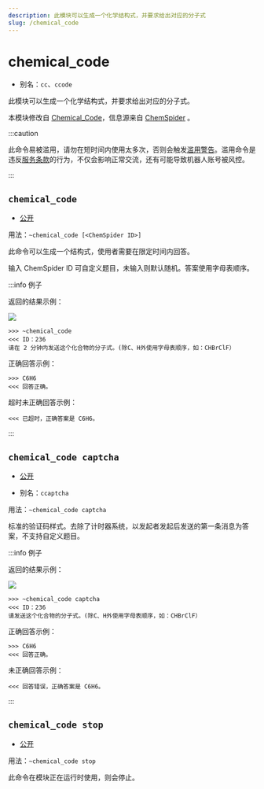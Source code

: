 ```yaml
---
description: 此模块可以生成一个化学结构式，并要求给出对应的分子式
slug: /chemical_code
---
```


# chemical_code

-   别名：`cc`、`ccode`

此模块可以生成一个化学结构式，并要求给出对应的分子式。

本模块修改自 [Chemical_Code](https://github.com/lunarbunnys/Chemical_Code)，信息源来自 [ChemSpider](https://www.chemspider.com/) 。

:::caution

此命令易被滥用，请勿在短时间内使用太多次，否则会触发[滥用警告](/docs/abuse_warning)。滥用命令是违反[服务条款](https://bot.teahouse.team/wiki/服务条款)的行为，不仅会影响正常交流，还有可能导致机器人账号被风控。

:::

## `chemical_code`

-   [公开](permissions)

用法：`~chemical_code [<ChemSpider ID>]`

此命令可以生成一个结构式，使用者需要在限定时间内回答。

输入 ChemSpider ID 可自定义题目，未输入则默认随机。答案使用字母表顺序。

:::info 例子

返回的结果示例：

![](https://bot-cdn.teahouse.team/thumb/9/9b/Benzene.png/300px-Benzene.png)

```
>>> ~chemical_code
<<< ID：236
请在 2 分钟内发送这个化合物的分子式。(除C、H外使用字母表顺序，如：CHBrClF）
```

正确回答示例：

```
>>> C6H6
<<< 回答正确。
```

超时未正确回答示例：

```
<<< 已超时，正确答案是 C6H6。
```

:::

## `chemical_code captcha`

-   [公开](permissions)

-   别名：`ccaptcha`

用法：`~chemical_code captcha`

标准的验证码样式。去除了计时器系统，以发起者发起后发送的第一条消息为答案，不支持自定义题目。

:::info 例子

返回的结果示例：

![](https://bot-cdn.teahouse.team/thumb/9/9b/Benzene.png/300px-Benzene.png)

```
>>> ~chemical_code captcha
<<< ID：236
请发送这个化合物的分子式。(除C、H外使用字母表顺序，如：CHBrClF）
```

正确回答示例：

```
>>> C6H6
<<< 回答正确。
```

未正确回答示例：

```
<<< 回答错误，正确答案是 C6H6。
```

:::

## `chemical_code stop`

-   [公开](permissions)

用法：`~chemical_code stop`

此命令在模块正在运行时使用，则会停止。
